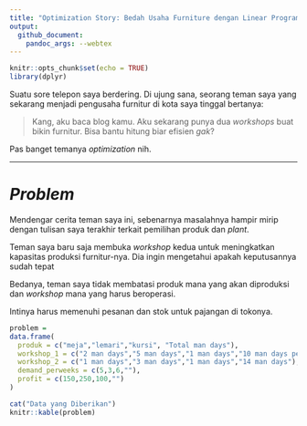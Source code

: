 ```yaml
---
title: "Optimization Story: Bedah Usaha Furniture dengan Linear Programming"
output: 
  github_document:
    pandoc_args: --webtex
---
```


```r
knitr::opts_chunk$set(echo = TRUE)
library(dplyr)
```

Suatu sore telepon saya berdering. Di ujung sana, seorang teman saya yang sekarang menjadi pengusaha furnitur di kota saya tinggal bertanya:

> Kang, aku baca blog kamu. Aku sekarang punya dua _workshops_ buat bikin furnitur. Bisa bantu hitung biar efisien _gak_?

Pas banget temanya _optimization_ nih.

---
# _Problem_

Mendengar cerita teman saya ini, sebenarnya masalahnya hampir mirip dengan tulisan saya terakhir terkait pemilihan produk dan _plant_.

Teman saya baru saja membuka _workshop_ kedua untuk meningkatkan kapasitas produksi furnitur-nya. Dia ingin mengetahui apakah keputusannya sudah tepat

Bedanya, teman saya tidak membatasi produk mana yang akan diproduksi dan _workshop_ mana yang harus beroperasi.

Intinya harus memenuhi pesanan dan stok untuk pajangan di tokonya.

```r
problem = 
data.frame(
  produk = c("meja","lemari","kursi", "Total man days"),
  workshop_1 = c("2 man days","5 man days","1 man days","10 man days per week"),
  workshop_2 = c("1 man days","3 man days","1 man days","14 man days"),
  demand_perweeks = c(5,3,6,""),
  profit = c(150,250,100,"")
)

cat("Data yang Diberikan")
knitr::kable(problem)
```
